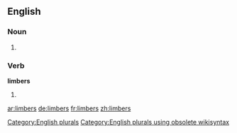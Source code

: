 ==English==

===Noun===
{{head|en}}

# {{plural of|limber}}

===Verb===
'''limbers'''

# {{en-third-person singular of|limber}}

[[Category:English plurals]][[Category:English plurals using obsolete wikisyntax]]

[[ar:limbers]]
[[de:limbers]]
[[fr:limbers]]
[[zh:limbers]]